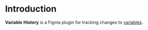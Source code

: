 # Introduction

**Variable History** is a Figma plugin for tracking changes to [variables](https://help.figma.com/hc/en-us/articles/15339657135383-Guide-to-variables-in-Figma).